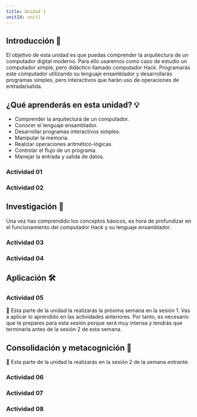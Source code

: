 ```yaml
---
title: Unidad 1
unitId: unit1
---
```




## Introducción 📜

El objetivo de esta unidad es que puedas comprender la arquitectura de un computador digital 
moderno. Para ello usaremos como caso de estudio un computador simple, pero didáctico llamado 
computador Hack. Programarás este computador utilizando su lenguaje ensamblador y desarrollarás 
programas simples, pero interactivos que harán uso de operaciones de entrada/salida.

## ¿Qué aprenderás en esta unidad? 💡

- Comprender la arquitectura de un computador.
- Conocer el lenguaje ensamblador.
- Desarrollar programas interactivos simples.
- Manipular la memoria.
- Realizar operaciones aritmético-lógicas.
- Controlar el flujo de un programa.
- Manejar la entrada y salida de datos.

### Actividad 01

<ActivityPlaceholder 
  id='activity01'
  unit={frontmatter.unitId} 
/>

### Actividad 02

<ActivityPlaceholder 
  id='activity02'
  unit={frontmatter.unitId} 
/>


## Investigación 🔎

Una vez has comprendido los conceptos básicos, es hora de profundizar en el funcionamiento 
del computador Hack y su lenguaje ensamblador.

### Actividad 03

<ActivityPlaceholder 
  id='activity03'
  unit={frontmatter.unitId} 
/>

### Actividad 04

<ActivityPlaceholder 
  id='activity04'
  unit={frontmatter.unitId} 
/>

## Aplicación 🛠

### Actividad 05

🚧 Esta parte de la unidad la realizarás la próxima semana en la sesión 1. 
Vas a aplicar lo aprendido en las actividades anteriores. Por tanto, es necesario que te prepares 
para esta sesión porque será muy intensa y tendrás que terminarla antes de la sesión 2 de esta 
semana.


## Consolidación y metacognición 🤔

🚧 Esta parte de la unidad la realizarás en la sesión 2 de la semana entrante.

### Actividad 06

<ActivityPlaceholder 
  id='activity06'
  unit={frontmatter.unitId} 
/>

### Actividad 07

<ActivityPlaceholder 
  id='activity07'
  unit={frontmatter.unitId} 
/>

### Actividad 08

<ActivityPlaceholder 
  id='activity08'
  unit={frontmatter.unitId} 
/>
